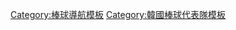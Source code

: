 {{Navbox
|name = 2014年亞洲運動會韓國成棒代表隊
|state = <includeonly>collapsed</includeonly>
|title = {{Flagicon|KOR}} [[韓國棒球代表隊|<span style="color:#fff;">韓國成棒代表隊</span>]] - [[2014年亞洲運動會棒球比賽|<span style="color:#fff;">2014年亞洲運動會</span>]] 
|basestyle = background:#007fff; color:#fff;
|listclass = hlist hlist-pipe
|group1 = 總教練
|list1 = 75 [[柳仲逸]]
|group2 = 教練
|list2 = 
*71 [[趙啟顯]]
*76 [[柳志炫]]
|group3 = 投手
|list3 = 
* 1 [[安志晚]]
*11 [[李在學]]
*12 [[林昌勇]]
*21 [[柳元相]]
*22 [[李太陽]]
*23 [[車雨燦]]
*29 [[金廣鉉]]
*42 [[洪性武]]
*51 [[奉重根]]
*54 [[梁玹種]]
*63 [[韓賢熙]]
|group4 = 捕手
|list4 = 
*20 [[李宰元]]
*47 [[姜珉鎬]]
|group5 = 内野手
|list5 = 
* 3 [[金旼成]]
* 7 [[金相豎]]
*13 [[黃載均]]
*16 [[姜正浩]]
*17 [[吳載元]]
*52 [[朴炳鎬]]
|group6 = 外野手
|list6 = 
*25 [[羅志完]]
*31 [[孫兒葉]]
*48 [[羅成範]]
*49 [[閔炳憲]]
*50 [[金賢洙]]
}}<noinclude>
{{DEFAULTSORT:2014年亞洲運動會韓國成棒代表隊}}
[[Category:棒球導航模板]]
[[Category:韓國棒球代表隊模板]]
</noinclude>